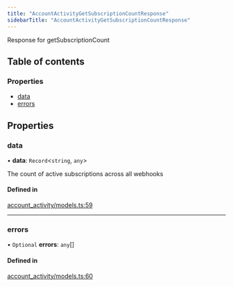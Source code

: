 ```yaml
---
title: "AccountActivityGetSubscriptionCountResponse"
sidebarTitle: "AccountActivityGetSubscriptionCountResponse"
---
```


Response for getSubscriptionCount

## Table of contents

### Properties

- [data](/xdks/typescript/reference/interfaces/AccountActivityGetSubscriptionCountResponse#data)
- [errors](/xdks/typescript/reference/interfaces/AccountActivityGetSubscriptionCountResponse#errors)

## Properties

### data

• **data**: `Record`\<`string`, `any`\>

The count of active subscriptions across all webhooks

#### Defined in

[account_activity/models.ts:59](https://github.com/xdevplatform/xdk/blob/298ca9350d035e40e7c8ee0753c50052819a41e2/xdk/typescript/src/account_activity/models.ts#L59)

___

### errors

• `Optional` **errors**: `any`[]

#### Defined in

[account_activity/models.ts:60](https://github.com/xdevplatform/xdk/blob/298ca9350d035e40e7c8ee0753c50052819a41e2/xdk/typescript/src/account_activity/models.ts#L60)

